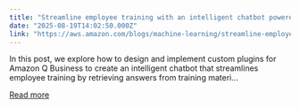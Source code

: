 ```yaml
---
title: "Streamline employee training with an intelligent chatbot powered by Amazon Q Business"
date: "2025-08-19T14:02:50.000Z"
link: "https://aws.amazon.com/blogs/machine-learning/streamline-employee-training-with-an-intelligent-chatbot-powered-by-amazon-q-business/"
---
```


In this post, we explore how to design and implement custom plugins for Amazon Q Business to create an intelligent chatbot that streamlines employee training by retrieving answers from training materi...

[Read more](https://aws.amazon.com/blogs/machine-learning/streamline-employee-training-with-an-intelligent-chatbot-powered-by-amazon-q-business/)
